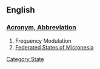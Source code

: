 ==English==
[[Category:State]]
===[[Wiktionary:List of acronyms and abbreviations|Acronym, Abbreviation]]===
#Frequency Modulation
#[[Federated States of Micronesia]]